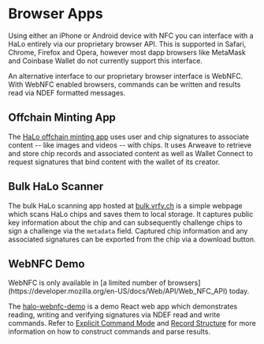 # Browser Apps

Using either an iPhone or Android device with NFC you can interface with a HaLo entirely via our proprietary browser API. This is supported in Safari, Chrome, Firefox and Opera, however most dapp browsers like MetaMask and Coinbase Wallet do not currently support this interface.

An alternative interface to our proprietary browser interface is WebNFC. With WebNFC enabled browsers, commands can be written and results read via NDEF formatted messages.

## Offchain Minting App

The [HaLo offchain minting app](https://halo.vrfy.ch) uses user and chip signatures to associate content -- like images and videos -- with chips. It uses Arweave to retrieve and store chip records and associated content as well as Wallet Connect to request signatures that bind content with the wallet of its creator.

## Bulk HaLo Scanner

The bulk HaLo scanning app hosted at [bulk.vrfy.ch](https://bulk.vrfy.ch) is a simple webpage which scans HaLo chips and saves them to local storage. It captures public key information about the chip and can subsequently challenge chips to sign a challenge via the `metadata` field. Captured chip information and any associated signatures can be exported from the chip via a download button.

## WebNFC Demo

<Callout type="info">
WebNFC is only available in [a limited number of browsers](https://developer.mozilla.org/en-US/docs/Web/API/Web_NFC_API) today.
</Callout>

The [halo-webnfc-demo](https://github.com/kong-org/halo-webnfc-demo) is a demo React web app which demonstrates reading, writing and verifying signatures via NDEF read and write commands. Refer to [Explicit Command Mode](../NDEF/command) and [Record Structure](../NDEF/params) for more information on how to construct commands and parse results.
